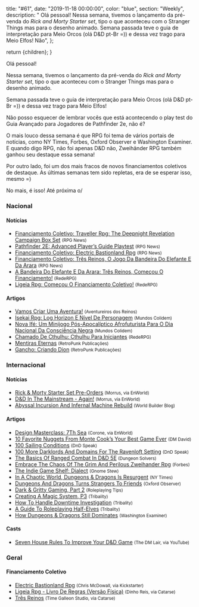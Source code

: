 
  title: "#61",
  date: "2019-11-18 00:00:00",
  color: "blue",
  section: "Weekly",
  description:
    "    Olá pessoal!    Nessa semana, tivemos o lançamento da pré-venda do *Rick and Morty Starter set*, tipo o que aconteceu com o Stranger Things mas para o desenho animado.    Semana passada teve o guia de interpretação para Meio Orcos (olá D&amp;D pt-Br =)) e dessa vez trago para Meio Elfos!    Não",
};

  return <InternalLayout meta={meta}>{children}</InternalLayout>;
}

Olá pessoal!

Nessa semana, tivemos o lançamento da pré-venda do _Rick and Morty Starter set_, tipo o que aconteceu com o Stranger Things mas para o desenho animado.

Semana passada teve o guia de interpretação para Meio Orcos (olá D&amp;D pt-Br =)) e dessa vez trago para Meio Elfos!

Não posso esquecer de lembrar vocês que está acontecendo o play test do Guia Avançado para Jogadores de Pathfinder 2e, não é?

O mais louco dessa semana é que RPG foi tema de vários portais de notícias, como NY Times, Forbes, Oxford Observer e Washington Examiner. E quando digo RPG, não foi apenas D&amp;D não, Zweihänder RPG também ganhou seu destaque essa semana!

Por outro lado, foi um dos mais fracos de novos financiamentos coletivos de destaque. As últimas semanas tem sido repletas, era de se esperar isso, mesmo =)

No mais, é isso! Até próxima o/

### Nacional

#### Notícias

- [Financiamento Coletivo: Traveller Rpg: The Deepnight Revelation Campaign Box Set] <small>(RPG News)</small>
- [Pathfinder 2E: Advanced Player’s Guide Playtest] <small>(RPG News)</small>
- [Financiamento Coletivo: Electric Bastionland Rpg] <small>(RPG News)</small>
- [Financiamento Coletivo: Três Reinos, O Jogo Da Bandeira Do Elefante E Da Arara] <small>(RPG News)</small>
- [A Bandeira Do Elefante E Da Arara: Três Reinos, Começou O Financiamento!] <small>(RedeRPG)</small>
- [Ligeia Rpg: Começou O Financiamento Coletivo!] <small>(RedeRPG)</small>

#### Artigos

- [Vamos Criar Uma Aventura!] <small>(Aventureiros dos Reinos)</small>
- [Isekai Rpg: Log Horizon E Nível De Personagem] <small>(Mundos Colidem)</small>
- [Nova Ifé: Um Minijogo Pós-Apocalíptico Afrofuturista Para O Dia Nacional Da Consciência Negra] <small>(Mundos Colidem)</small>
- [Chamado De Cthulhu: Cthulhu Para Iniciantes] <small>(RedeRPG)</small>
- [Mentiras Eternas] <small>(RetroPunk Publicações)</small>
- [Gancho: Criando Dion] <small>(RetroPunk Publicações)</small>

### Internacional

#### Notícias

- [Rick &amp; Morty Starter Set Pre-Orders] <small>(Morrus, via EnWorld)</small>
- [D&amp;D In The Mainstream - Again!] <small>(Morrus, via EnWorld)</small>
- [Abyssal Incursion And Infernal Machine Rebuild] <small>(World Builder Blog)</small>

#### Artigos

- [Design Masterclass: 7Th Sea] <small>(Corone, via EnWorld)</small>
- [10 Favorite Nuggets From Monte Cook’s Your Best Game Ever] <small>(DM David)</small>
- [100 Sailing Conditions] <small>(DnD Speak)</small>
- [100 More Darklords And Domains For The Ravenloft Setting] <small>(DnD Speak)</small>
- [The Basics Of Ranged Combat In D&amp;D 5E] <small>(Dungeon Solvers)</small>
- [Embrace The Chaos Of The Grim And Perilous Zweihander Rpg] <small>(Forbes)</small>
- [The Indie Game Shelf: Dialect] <small>(Gnome Stew)</small>
- [In A Chaotic World, Dungeons &amp; Dragons Is Resurgent] <small>(NY Times)</small>
- [Dungeons And Dragons Turns Strangers To Friends] <small>(Oxford Observer)</small>
- [Dark &amp; Gritty Gaming, Part 2] <small>(Roleplaying Tips)</small>
- [Creating A Magic System, P3] <small>(Tribality)</small>
- [How To Handle Downtime Investigation] <small>(Tribality)</small>
- [A Guide To Roleplaying Half-Elves] <small>(Tribality)</small>
- [How Dungeons &amp; Dragons Still Dominates] <small>(Washington Examiner)</small>

#### Casts

- [Seven House Rules To Improve Your D&amp;D Game] <small>(The DM Lair, via YouTube)</small>

### Geral

#### Financiamento Coletivo

- [Electric Bastionland Rpg] <small>(Chris McDowall, via Kickstarter)</small>
- [Ligeia Rpg - Livro De Regras (Versão Física)] <small>(Dinho Reis, via Catarse)</small>
- [Três Reinos] <small>(Time Galleon Studio, via Catarse)</small>

[mentiras eternas]: https://retropunk.com.br/editora/mentiras-eternas/
[isekai rpg: log horizon e nível de personagem]: https://www.mundoscolidem.com.br/isekai-rpg-log-horizon-nivel-personagem/
[creating a magic system, p3]: https://www.tribality.com/2019/11/11/creating-a-magic-system-p3/
[rick &amp; morty starter set pre-orders]: https://www.enworld.org/threads/rick-morty-starter-set-pre-orders.668496
[dark &amp; gritty gaming, part 2]: https://www.roleplayingtips.com/rptn/dark-gritty-gaming-part-2/
[financiamento coletivo: traveller rpg: the deepnight revelation campaign box set]: https://newsrpg.wordpress.com/2019/11/12/financiamento-coletivo-traveller-rpg-the-deepnight-revelation-campaign-box-set/
[vamos criar uma aventura!]: http://aventureirosdosreinos.com/vamos-criar-uma-aventura/
[10 favorite nuggets from monte cook’s your best game ever]: https://dmdavid.com/tag/10-favorite-nuggets-from-monte-cooks-your-best-game-ever/
[how to handle downtime investigation]: https://www.tribality.com/2019/11/12/how-to-handle-downtime-investigation/
[seven house rules to improve your d&amp;d game]: https://www.youtube.com/watch?v=T2CsyF5-H7k
[a guide to roleplaying half-elves]: https://www.tribality.com/2019/11/12/a-guide-to-roleplaying-half-elves/
[100 sailing conditions]: http://dndspeak.com/2019/11/100-sailing-conditions/
[chamado de cthulhu: cthulhu para iniciantes]: https://www.rederpg.com.br/2019/11/12/chamado-de-cthulhu-cthulhu-para-iniciantes/
[pathfinder 2e: advanced player’s guide playtest]: https://newsrpg.wordpress.com/2019/11/13/pathfinder-2e-advanced-players-guide-playtest/
[the indie game shelf: dialect]: https://gnomestew.com/the-indie-game-shelf-dialect/
[the basics of ranged combat in d&amp;d 5e]: https://www.dungeonsolvers.com/2019/11/13/the-basics-of-ranged-combat-in-dd-5e/
[gancho: criando dion]: https://retropunk.com.br/editora/gancho-criando-dion/
[financiamento coletivo: electric bastionland rpg]: https://newsrpg.wordpress.com/2019/11/14/financiamento-coletivo-electric-bastionland-rpg/
[electric bastionland rpg]: https://www.kickstarter.com/projects/bastionland/electric-bastionland-rpg
[100 more darklords and domains for the ravenloft setting]: http://dndspeak.com/2019/11/100-more-darklords-and-domains-for-the-ravenloft-setting/
[abyssal incursion and infernal machine rebuild]: https://worldbuilderblog.me/2019/11/14/abyssal-incursion-and-infernal-machine-rebuild/
[a bandeira do elefante e da arara: três reinos, começou o financiamento!]: https://www.rederpg.com.br/2019/11/14/a-bandeira-do-elefante-e-da-arara-tres-reinos-comecou-o-financiamento/
[três reinos]: https://www.catarse.me/tresreinos
[financiamento coletivo: três reinos, o jogo da bandeira do elefante e da arara]: https://newsrpg.wordpress.com/2019/11/15/financiamento-coletivo-tres-reinos-o-jogo-da-bandeira-do-elefante-e-da-arara/
[d&amp;d in the mainstream - again!]: https://www.enworld.org/threads/d-d-in-the-mainstream-again.668560
[how dungeons &amp; dragons still dominates]: https://www.washingtonexaminer.com/opinion/how-dungeons-dragons-still-dominates
[in a chaotic world, dungeons &amp; dragons is resurgent]: https://www.nytimes.com/2019/11/13/books/dungeons-dragons.html
[dungeons and dragons turns strangers to friends]: http://www.oxfordobserver.org/article/books-brews-game-night
[design masterclass: 7th sea]: https://www.enworld.org/threads/design-masterclass-7th-sea.668137
[nova ifé: um minijogo pós-apocalíptico afrofuturista para o dia nacional da consciência negra]: https://www.mundoscolidem.com.br/nova-ife-minijogo/
[embrace the chaos of the grim and perilous zweihander rpg]: https://www.forbes.com/sites/robwieland/2019/11/14/embrace-the-chaos-of-the-grim-and-perilous-zweihander-rpg
[ligeia rpg: começou o financiamento coletivo!]: https://www.rederpg.com.br/2019/11/16/ligeia-rpg-comecou-o-financiamento-coletivo/
[ligeia rpg - livro de regras (versão física)]: https://www.catarse.me/ligeiarpg_livroderegras
